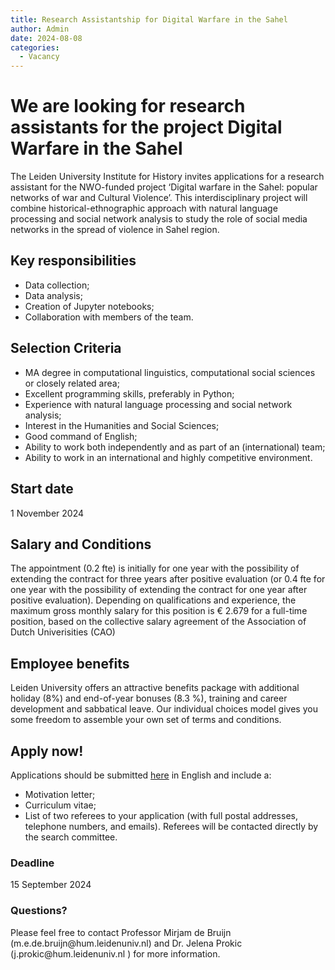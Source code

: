 ```yaml
---
title: Research Assistantship for Digital Warfare in the Sahel
author: Admin
date: 2024-08-08
categories:
  - Vacancy
---
```

# We are looking for research assistants for the project Digital Warfare in the Sahel

The Leiden University Institute for History invites applications for a research assistant for the NWO-funded project ‘Digital warfare in the Sahel: popular networks of war and Cultural Violence'. This interdisciplinary project will combine historical-ethnographic approach with natural language processing and social network analysis to study the role of social media networks in the spread of violence in Sahel region.

## Key responsibilities

- Data collection;
- Data analysis;
- Creation of Jupyter notebooks;
- Collaboration with members of the team.

## Selection Criteria

- MA degree in computational linguistics, computational social sciences or closely related area;
- Excellent programming skills, preferably in Python;
- Experience with natural language processing and social network analysis;
- Interest in the Humanities and Social Sciences;
- Good command of English;
- Ability to work both independently and as part of an (international) team;
- Ability to work in an international and highly competitive environment.

## Start date
1 November 2024

## Salary and Conditions
The appointment (0.2 fte) is initially for one year with the possibility of extending the contract for three years after positive evaluation (or 0.4 fte for one year with the possibility of extending the contract for one year after positive evaluation). Depending on qualifications and experience, the maximum gross monthly salary for this position is € 2.679 for a full-time position, based on the collective salary agreement of the Association of Dutch Univerisities (CAO)

## Employee benefits
Leiden University offers an attractive benefits package with additional holiday (8%) and end-of-year bonuses (8.3 %), training and career development and sabbatical leave. Our individual choices model gives you some freedom to assemble your own set of terms and conditions.

## Apply now!
Applications should be submitted [here](https://www.universiteitleiden.nl/vacatures/2024/q3/15071-research-assistant) in English and include a:

- Motivation letter;
- Curriculum vitae;
- List of two referees to your application (with full postal addresses, telephone numbers, and emails). Referees will be contacted directly by the search committee.

### Deadline
15 September 2024

### Questions?
Please feel free to contact Professor Mirjam de Bruijn (m.e.de.bruijn@hum.leidenuniv.nl) and Dr. Jelena Prokic (j.prokic@hum.leidenuniv.nl ) for more information.
